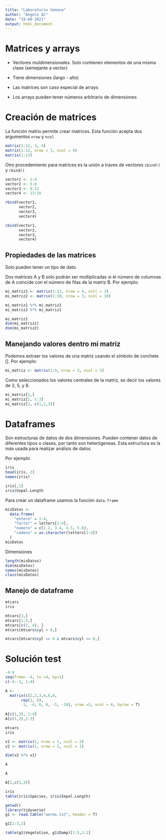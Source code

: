 ```yaml
---
title: "Laboratorio Semana"
author: "Angelo AC"
date: "19-04-2021"
output: html_document
---
```


# Matrices y arrays

- Vectores muldimensionales. Solo contienen elementos de una misma clase (semejante a vector)

- Tiene dimensiones (largo - alto)

- Las matrices son caso especial de arrays

- Los arrays pueden tener números arbitrario de dimensiones

# Creación de matrices

La función matrix permite crear matrices. Esta función acepta dos argumentos `nrow` y `ncol`

```r
matrix(1:12, 3, 4)
matrix(1:12, nrow = 3, ncol = 4)
matrix(1:12)
```

Otro procedemiento para matrices es la unión a traves de vectores `cbind()` y `rbind()`

```r
vector1 <- 1:4
vector2 <- 5:8
vector3 <- 9:12
vector4 <- 13:16
```

```r
rbind(vector1,
      vector2,
      vector3,
      vector4)

cbind(vector1,
      vector2,
      vector3,
      vector4)

```

## Propiedades de las matrices

Solo pueden tener un tipo de dato.

Dos matrices A y B solo podrán ser multiplicadas si el número de columnas de A coincide con el número de filas de la matriz B. Por ejemplo:

```r
mi_matriz1 <- matrix(1:12, nrow = 4, ncol = 3)
mi_matriz2 <- matrix(1:30, nrow = 3, ncol = 10)

mi_matriz1 %*% mi_matriz2
mi_matriz2 %*% mi_matriz1

```

```r
mi_matriz1
dim(mi_matriz1)
dim(mi_matriz2)

```
## Manejando valores dentro mi matriz

Podemos extraer los valores de una matriz usando el símbolo de corchete []. Por ejemplo: 

```r
mi_matriz <- matrix(1:9, nrow = 3, ncol = 3)
```

Como seleccionados los valores centrales de la matriz, es decir los valores de 2, 5, y 8.

```r
mi_matriz[2,]
mi_matriz[2, 1:3]
mi_matriz[2, c(1,2,3)]
```

# Dataframes

Son estructuras de datos de dos dimensiones. Pueden contener datos de diferentes tipos o clases, por tanto son heterógeneas. Esta estructura es la más usada para realizar análisis de datos.

Por ejemplo

```r
iris
head(iris, 2)
names(iris)
```


```r
iris[,1]
iris$Sepal.Length
```

Para crear un dataframe usamos la función `data.frame`

```r
misDatos <- 
  data.frame(
    "entero" = 1:4,
    "factor" = letters[1:4],
    "numero" = c(1.2, 3.4, 4.5, 5.6),
    "cadena" = as.character(letters[1:4])
  )
misDatos
```
Dimensiones

```r
length(misDatos)
dim(misDatos)
names(misDatos)
class(misDatos)

```

## Manejo de dataframe

```r
mtcars
iris
```


```r

mtcars[3,]
mtcars[1:5,]
mtcars[c(2, 4), ]
mtcars[mtcars$cyl > 6,]

mtcars[mtcars$cyl >= 6 & mtcars$cyl <= 8,]

```


# Solución test



```r
-4:4
seq(from= -4, to =4, by=1)
c(-4:-1, 1:4)
```

```r
A <- 
  matrix(c(2,2,3,4,6,8,
       rep(1, 6),
       -1, -4, 6, 8, -5, -10), nrow =3, ncol = 6, byrow = T)
       
A[c(1,3), 2:4]
A[c(1,2),2:3]

mtcars
iris
```



```r
v1 <- matrix(1, nrow = 1, ncol = 2)
v2 <- matrix(1, nrow = 2, ncol = 1)

dim(v2 %*% v1)
```

```r
A
```


```r
A

A[2,c(1,3)]
```
```r
iris
table(iris$Species, iris$Sepal.Length)

```

```r
getwd()
library(tidyverse)
g1 <- read.table("worms.txt", header = T)

g1[2:3,2]

table(g1$Vegetation, g1$Damp)[1:5,1:2]

```





